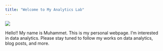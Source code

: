 ```yaml
---
title: "Welcome to My Analytics Lab"
---
```

![](assets/images/space.jpeg){fig-align="center"} 


Hello!! My name is Muhammet. This is my personal webpage. I'm interested in data analytics. Please stay tuned to follow my works on data analytics, blog posts, and more.
